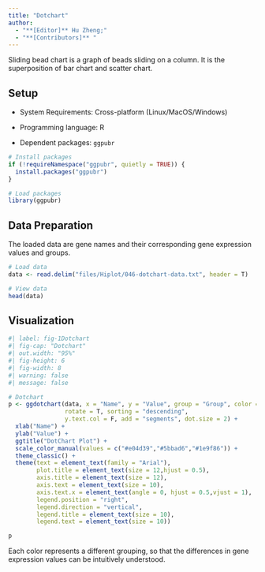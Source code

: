 ```yaml
---
title: "Dotchart"
author:
  - "**[Editor]** Hu Zheng;"
  - "**[Contributors]** "
---
```


Sliding bead chart is a graph of beads sliding on a column. It is the superposition of bar chart and scatter chart.

## Setup

-   System Requirements: Cross-platform (Linux/MacOS/Windows)

-   Programming language: R

-   Dependent packages: `ggpubr`

```r
# Install packages
if (!requireNamespace("ggpubr", quietly = TRUE)) {
  install.packages("ggpubr")
}

# Load packages
library(ggpubr)
```

## Data Preparation

The loaded data are gene names and their corresponding gene expression values and groups.

```r
# Load data
data <- read.delim("files/Hiplot/046-dotchart-data.txt", header = T)

# View data
head(data)
```

## Visualization

```r
#| label: fig-1Dotchart
#| fig-cap: "Dotchart"
#| out.width: "95%"
#| fig-height: 6
#| fig-width: 8
#| warning: false
#| message: false

# Dotchart
p <- ggdotchart(data, x = "Name", y = "Value", group = "Group", color = "Group",
                rotate = T, sorting = "descending",
                y.text.col = F, add = "segments", dot.size = 2) +
  xlab("Name") +
  ylab("Value") +
  ggtitle("DotChart Plot") +
  scale_color_manual(values = c("#e04d39","#5bbad6","#1e9f86")) +
  theme_classic() +
  theme(text = element_text(family = "Arial"),
        plot.title = element_text(size = 12,hjust = 0.5),
        axis.title = element_text(size = 12),
        axis.text = element_text(size = 10),
        axis.text.x = element_text(angle = 0, hjust = 0.5,vjust = 1),
        legend.position = "right",
        legend.direction = "vertical",
        legend.title = element_text(size = 10),
        legend.text = element_text(size = 10))

p
```

Each color represents a different grouping, so that the differences in gene expression values can be intuitively understood.
